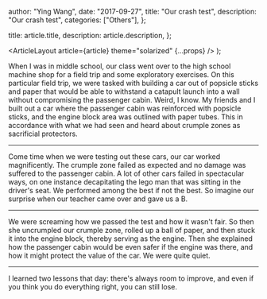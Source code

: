 
  author: "Ying Wang",
  date: "2017-09-27",
  title: "Our crash test",
  description: "Our crash test",
  categories: ["Others"],
};

  title: article.title,
  description: article.description,
};

  <ArticleLayout article={article} theme="solarized" {...props} />
);

When I was in middle school, our class went over to the high school machine shop
for a field trip and some exploratory exercises. On this particular field trip,
we were tasked with building a car out of popsicle sticks and paper that would
be able to withstand a catapult launch into a wall without compromising the
passenger cabin. Weird, I know. My friends and I built out a car where the
passenger cabin was reinforced with popsicle sticks, and the engine block area
was outlined with paper tubes. This in accordance with what we had seen and
heard about crumple zones as sacrificial protectors.

---

Come time when we were testing out these cars, our car worked magnificently. The
crumple zone failed as expected and no damage was suffered to the passenger
cabin. A lot of other cars failed in spectacular ways, on one instance
decapitating the lego man that was sitting in the driver's seat. We performed
among the best if not the best. So imagine our surprise when our teacher came
over and gave us a B.

---

We were screaming how we passed the test and how it wasn't fair. So then she
uncrumpled our crumple zone, rolled up a ball of paper, and then stuck it into
the engine block, thereby serving as the engine. Then she explained how the
passenger cabin would be even safer if the engine was there, and how it might
protect the value of the car. We were quite quiet.

---

I learned two lessons that day: there's always room to improve, and even if you
think you do everything right, you can still lose.
